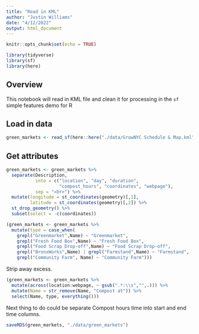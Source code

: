 ```yaml
---
title: "Read in KML"
author: "Justin Williams"
date: "4/12/2022"
output: html_document
---
```


```r
knitr::opts_chunk$set(echo = TRUE)
```

```r
library(tidyverse)
library(sf)
library(here)
```

## Overview

This notebook will read in KML file and clean it for processing in the `sf` simple features demo for R


## Load in data

```r
green_markets <- read_sf(here::here("./data/GrowNYC Schedule & Map.kml"))
```

## Get attributes

```r

green_markets <- green_markets %>% 
  separate(Description,
           into = c("location", "day", "duration",
                    "compost_hours", "coordinates", "webpage"),
           sep = "<br>") %>% 
  mutate(longitude = st_coordinates(geometry)[,1],
         latitude = st_coordinates(geometry)[,2]) %>%
  st_drop_geometry() %>% 
  subset(select = -c(coordinates))

```

```r
(green_markets <- green_markets %>% 
  mutate(type = case_when(
    grepl("Greenmarket",Name) ~ "Greenmarket",
    grepl("Fresh Food Box",Name) ~ "Fresh Food Box",
    grepl("Food Scrap Drop-off",Name) ~ "Food Scrap Drop-off",
    grepl("BronxWorks",Name) | grepl("Farmstand",Name) ~ "Farmstand",
    grepl("Community Farm", Name) ~ "Community Farm")))
```

Strip away excess.

```r
(green_markets <- green_markets %>%
  mutate(across(location:webpage, ~ gsub(".*:\\s","",.))) %>% 
  mutate(Name = str_remove(Name, "Compost at")) %>% 
  select(Name, type, everything()))
```

Next thing to do could be separate Compost hours time into start and end time columns. 

```r
saveRDS(green_markets, "./data/green_markets")
```


